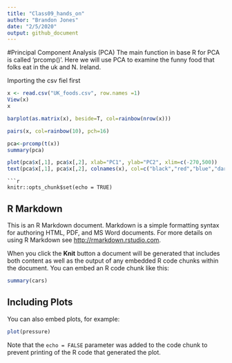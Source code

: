 ```yaml
---
title: "Class09_hands_on"
author: "Brandon Jones"
date: "2/5/2020"
output: github_document
---
```

#Principal Component Analysis (PCA)
The main function in base R for PCA is called 'prcomp()'. Here we will use PCA to examine the funny food that folks eat in the uk and N. Ireland.

Importing the csv fiel first


```r
x <- read.csv("UK_foods.csv", row.names =1)
View(x)
x
```
```r
barplot(as.matrix(x), beside=T, col=rainbow(nrow(x)))

pairs(x, col=rainbow(10), pch=16)

pca<-prcomp(t(x))
summary(pca)

plot(pca$x[,1], pca$x[,2], xlab="PC1", ylab="PC2", xlim=c(-270,500))
text(pca$x[,1], pca$x[,2], colnames(x), col=c("black","red","blue","darkgreen"))

```


```
```r
knitr::opts_chunk$set(echo = TRUE)
```

## R Markdown

This is an R Markdown document. Markdown is a simple formatting syntax for authoring HTML, PDF, and MS Word documents. For more details on using R Markdown see <http://rmarkdown.rstudio.com>.

When you click the **Knit** button a document will be generated that includes both content as well as the output of any embedded R code chunks within the document. You can embed an R code chunk like this:

```r
summary(cars)
```

## Including Plots

You can also embed plots, for example:

```r
plot(pressure)
```

Note that the `echo = FALSE` parameter was added to the code chunk to prevent printing of the R code that generated the plot.
